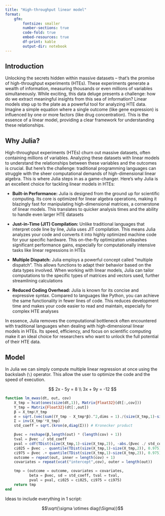 ```yaml
---
title: "High-throughput linear model"
format: 
    gfm:
        fontsize: smaller
        number-sections: true
        code-fold: true
        embed-resources: true
        df-print: kable
        output-dir: notebook  
---
```


## Introduction

Unlocking the secrets hidden within massive datasets – that's the promise of high-throughput experiments (HTEs).  These experiments generate a wealth of information, measuring thousands or even millions of variables simultaneously.  While exciting, this data deluge presents a challenge: how do we extract meaningful insights from this sea of information? Linear models step up to the plate as a powerful tool for analyzing HTE data.  Imagine a simple equation where a single outcome (like gene expression) is influenced by one or more factors (like drug concentration).  This is the essence of a linear model, providing a clear framework for understanding these relationships.

## Why Julia? 

High-throughput experiments (HTEs) churn out massive datasets, often containing millions of variables. Analyzing these datasets with linear models to understand the relationships between these variables and the outcomes is crucial. But here's the challenge: traditional programming languages can struggle with the sheer computational demands of high-dimensional linear algebra. This is where Julia steps in as a game-changer. Here's why Julia is an excellent choice for tackling linear models in HTEs:

* **Built-in Performance:** Julia is designed from the ground up for scientific computing. Its core is optimized for linear algebra operations, making it blazingly fast for manipulating high-dimensional matrices, a cornerstone of linear models. This translates to quicker analysis times and the ability to handle even larger HTE datasets

* **Just-in-Time (JIT) Compilation:** Unlike traditional languages that interpret code line by line, Julia uses JIT compilation. This means Julia analyzes your code and converts it into highly optimized machine code for your specific hardware. This on-the-fly optimization unleashes significant performance gains, especially for computationally intensive tasks like linear regressions in HTEs

* **Multiple Dispatch:** Julia employs a powerful concept called "multiple dispatch". This allows functions to adapt their behavior based on the data types involved. When working with linear models, Julia can tailor computations to the specific types of matrices and vectors used, further streamlining calculations

* **Reduced Coding Overhead:** Julia is known for its concise and expressive syntax. Compared to languages like Python, you can achieve the same functionality in fewer lines of code. This reduces development time and makes your code easier to read and maintain, especially for complex HTE analyses

In essence, Julia removes the computational bottleneck often encountered with traditional languages when dealing with high-dimensional linear models in HTEs. Its speed, efficiency, and focus on scientific computing make it an ideal choice for researchers who want to unlock the full potential of their HTE data.

## Model 

In Julia we can simply compute multiple linear regression at once using the backslash (`\`) operator. This allow the user to optimize the code and the speed of execution. 

$$ 2x - 5y =  8 \\
3x + 9y =  -12 $$


```julia
function lm_ewas(dt, out, cov)
    X_tmp = hcat(ones(size(dt,1)), Matrix{Float32}(dt[:,cov]))
    Y_tmp = Matrix{Float32}(dt[:,out])
    β = X_tmp\Y_tmp 
    σ = sqrt.(vec(sum((Y_tmp - X_tmp*β).^2,dims = 1)./(size(X_tmp,1)-size(X_tmp,2))))
    Σ = inv(X_tmp'*X_tmp)
    std_coeff = sqrt.(kron(σ,diag(Σ))) # Kronecker product

    βvec = reshape(β,length(out) * (length(cov) + 1))
    tval = βvec ./ std_coeff
    pval = cdf(TDist(size(X_tmp,1)-size(X_tmp,2)), -abs.(βvec ./ std_coeff))
    ci025 = βvec .- quantile(TDist(size(X_tmp,1)-size(X_tmp,2)), 0.975) .* std_coeff
    ci975 = βvec .+ quantile(TDist(size(X_tmp,1)-size(X_tmp,2)), 0.975) .* std_coeff    
    outcome = repeat(out, inner = length(cov) + 1)
    covariates = repeat(vcat("intercept",cov), outer = length(out))

    tmp = (outcome = outcome, covariates = covariates,
           beta = βvec, sd = std_coeff, tval = tval, 
           pval = pval, ci025 = ci025, ci975 = ci975)
    return tmp
end 
```

  

Ideas to include everything in 1 script:

$$\sqrt{\sigma \otimes diag(\Sigma)}$$